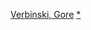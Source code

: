 {{Navbox
| name = Gore Verbinski
| state = {{{state|autocollapse}}}
| title = [[高爾·韋賓斯基]]執導的電影
| listclass = hlist
| list1 =
* 《[[捕鼠氣]]》（1997）
* 《[[愛情請槍]]》（2001）
* 《[[七夜冤靈]]》（2002）
* 《[[加勒比海盗：黑珍珠号的诅咒]]》（2003）
* 《[[天氣预报员 (电影)|氣象人]]》（2005）
* 《[[加勒比海盗2：聚魂棺]]》（2006）
* 《[[加勒比海盗3：世界的尽头]]》（2007）
* 《[[飆風雷哥]]》（2011）
* 《[[獨行俠 (2013年電影)|獨行俠]]》（2013）
* 《[[救命解藥]]》（2016）
}}<noinclude>
{{collapsible option}}
[[Category:美国电影导演模板|Verbinski, Gore]]
[[Category:高尔·韦宾斯基电影|*]]
</noinclude>